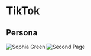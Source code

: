 # TikTok
## Persona
![Sophia Green](assets/tiktok/persona1.PNG) 
![Second Page](assets/tiktok/Copy of Venn Diagram Template.png) 
